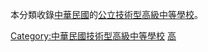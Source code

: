 本分類收錄[[中華民國|中華民國]]的[[公立|公立]][[技術型高級中等學校|技術型高級中等學校]]。

[[Category:中華民國技術型高級中等學校|Category:中華民國技術型高級中等學校]]
[[Category:中華民國公立高級中等學校|高]]